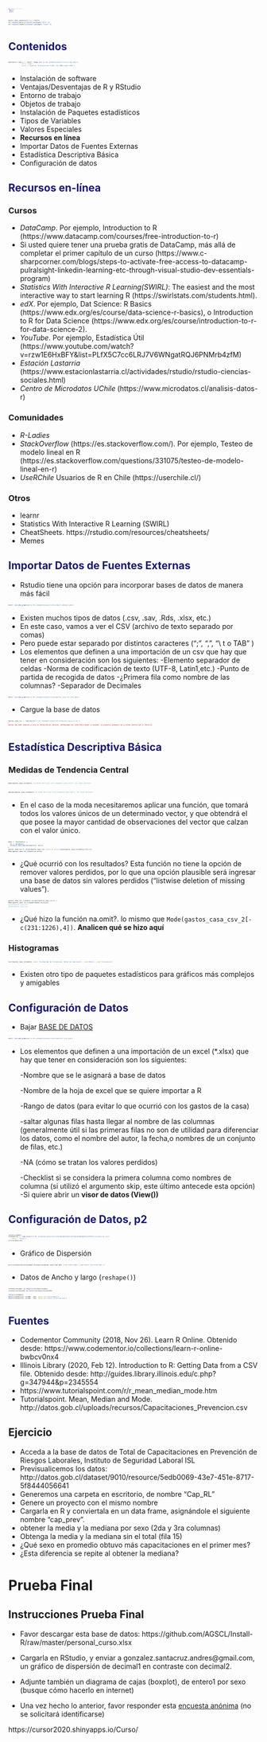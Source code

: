 ```yaml
---
title: "Curso Introductorio al uso de R Studio- Clase 3"
output:
  ioslides_presentation:
    autosize: true
    transition: slower
    logo: logo.png
    code_folding: hide
    toc_float: TRUE 
---
```


<style>
.superbigimage{
    overflow-y:scroll;
    white-space: nowrap;
}
.superbigimage img{
    overflow-y: scroll;
    overflow-x: hidden;
}
.p {
  text-align: right;
}
.reveal section p {
    font-size: 0.5em;
}
.reveal .slides section .slideContent ui li{
    font-size: 0.6em;
    color: red;
}
.reveal section pre code {
    font-size: 0.6em;
}
.future-steps {
  color: MidnightBlue;
}
.otro {
  color: Teal;
}
.Advertencia {
  color: Crimson;
}
code.r{
  font-size: 3px;
}
pre {
  white-space: pre !important;
  overflow-y: scroll !important;
  max-height: 10vh !important;
  font-size: 1px;
}
.small-code pre code {
  font-size: 0.8em;
}
.codefont pre {
    font-size: 2px;
    line-height: 1px;
}
.gdbar img {
    width: 500px !important;
    height: 150px !important;
    margin: 10px 10px;
}
.gdbar {
    width: 550px !important;
    height: 175px !important;
}
slides > slide:not(.nobackground):before {
    right: 0px;    
    width: 200px;
    height: 70px;
    background-size: 1px 1px;
    padding: 0px 0;
}
.forceBreak { -webkit-column-break-after: always; break-after: column; }
slides > slide {
  overflow-x: auto !important;
  overflow-y: auto !important;
}
</style>
<script>
slides > slide:not(.nobackground):before {
  background: none;
}
</script>


```r
knitr::opts_chunk$set(echo = FALSE)
if(!require(dplyr)){install.packages("dplyr")}
if(!require(readxl)){install.packages("readxl")}
```

## Contenidos{.future-steps}

```r
htmltools::img(src = knitr::image_uri("G:/Mi unidad/Alvacast/Curso/logo.png"), 
               alt = 'logo', 
               style = 'opacity: 0.8;position:fixed; top:100%;right:100%')
```

- Instalación de software
- Ventajas/Desventajas de R y RStudio
- Entorno de trabajo
- Objetos de trabajo
- Instalación de Paquetes estadísticos
- Tipos de Variables 
- Valores Especiales
- **Recursos en línea** 
- Importar Datos de Fuentes Externas
- Estadística Descriptiva Básica 
- Configuración de datos

## Recursos en-línea {.future-steps .smaller}

### Cursos

- *DataCamp*. Por ejemplo, Introduction to R (https://www.datacamp.com/courses/free-introduction-to-r)
- Si usted quiere tener una prueba gratis de DataCamp, más allá de completar el primer capítulo de un curso (https://www.c-sharpcorner.com/blogs/steps-to-activate-free-access-to-datacamp-pulralsight-linkedin-learning-etc-through-visual-studio-dev-essentials-program)
- *Statistics With Interactive R Learning(SWIRL)*: The easiest and the most interactive way to start learning R (https://swirlstats.com/students.html).
- *edX*. Por ejemplo, Dat Science: R Basics (https://www.edx.org/es/course/data-science-r-basics), o Introduction to R for Data Science (https://www.edx.org/es/course/introduction-to-r-for-data-science-2).
- *YouTube*. Por ejemplo, Estadística Útil (https://www.youtube.com/watch?v=rzw1E6HxBFY&list=PLfX5C7cc6LRJ7V6WNgatRQJ6PNMrb4zfM)
- *Estación Lastarria* (https://www.estacionlastarria.cl/actividades/rstudio/rstudio-ciencias-sociales.html)
- *Centro de Microdatos UChile* (https://www.microdatos.cl/analisis-datos-r)

### Comunidades

- *R-Ladies*
- *StackOverflow* (https://es.stackoverflow.com/). Por ejemplo, Testeo de modelo lineal en R (https://es.stackoverflow.com/questions/331075/testeo-de-modelo-lineal-en-r) 
- *UseRChile* Usuarios de R en Chile (https://userchile.cl/)

### Otros

- learnr
- Statistics With Interactive R Learning (SWIRL)
- CheatSheets. https://rstudio.com/resources/cheatsheets/
- Memes

## Importar Datos de Fuentes Externas {.future-steps .smaller}

- Rstudio tiene una opción para incorporar bases de datos de manera más fácil

```r
knitr::include_graphics("G:/Mi unidad/Alvacast/Curso/Import_dataset.png")
```

- Existen muchos tipos de datos (.csv, .sav, .Rds, .xlsx, etc.)
- En este caso, vamos a ver el CSV (archivo de texto separado por comas)
- Pero puede estar separado por distintos caracteres (";", ",", "\\\ t o TAB" )
- Los elementos que definen a una importación de un csv que hay que tener en consideración son los siguientes:
  -Elemento separador de celdas
  -Norma de codificación de texto (UTF-8, Latin1,etc.)
  -Punto de partida de recogida de datos
  -¿Primera fila como nombre de las columnas?
  -Separador de Decimales

```r
knitr::include_graphics("G:/Mi unidad/Alvacast/Curso/gastos_casa_csv_foto.png")
```

- Cargue la base de datos

```r
Gastos_casa_csv <- read.delim("G:/Mi unidad/Alvacast/Curso/Gastos_casa_csv.txt") 
#
##CADA UNO DEBE CAMBIAR LA RUTA DE OBTENCIÓN DEL ARCHIVO, DEPENDIENDO DEL DIRECTORIO DONDE LO GUARDOÓ. SE ACONSEJA GUARDARLO EN LA MISMA CARPETA QUE EL PROYECTO.
```

## Estadística Descriptiva Básica {.future-steps .smaller}

### Medidas de Tendencia Central
```r
mean(Gastos_casa_csv$monto, na.rm=T) #Utilizar este argumento para omitir los casos perdidos.
```

```r
median(Gastos_casa_csv$monto, na.rm=T) #Utilizar este argumento para omitir los casos perdidos.
```

- En el caso de la moda necesitaremos aplicar una función, que tomará todos los valores únicos de un determinado vector, y que obtendrá el que posee la mayor cantidad de observaciones del vector que calzan con el valor único.

```r
Mode <- function(x) {
  ux <- unique(x)
  ux[which.max(tabulate(match(x, ux)))]
}
gastos_casa_csv_2<-cbind(Gastos_casa_csv, monto_en_miles=round(Gastos_casa_csv$monto/1000,0))
Mode(gastos_casa_csv_2$monto_en_miles)
```

- ¿Qué ocurrió con los resultados? Esta función no tiene la opción de remover valores perdidos, por lo que una opción plausible será ingresar una base de datos sin valores perdidos ("listwise deletion of missing values").

```r
gastos_casa_csv_2_naomit<-na.omit(gastos_casa_csv_2) #
Mode(gastos_casa_csv_2_naomit$monto_en_miles)
#nrow(Gastos_casa_csv)
#nrow(Gastos_casa_csv)
```

- ¿Qué hizo la función na.omit?. lo mismo que `Mode(gastos_casa_csv_2[-c(231:1226),4])`. **Analicen qué se hizo aquí**

### Histogramas
```r
hist(Gastos_casa_csv$monto, main= "Histograma de Frecuencias, Monto de Cada Gasto", xlab="Monto", ylab="Frecuencia")
```

- Existen otro tipo de paquetes estadísticos para gráficos más complejos y amigables

## Configuración de Datos {.future-steps .smaller}
- Bajar [BASE DE DATOS](https://raw.githubusercontent.com/AGSCL/Curso_R/master/0c963a043f92e3c567b6afb48d406df5a2f38f5c/coronavirus.xlsx)

```r
knitr::include_graphics("G:/Mi unidad/Alvacast/Curso/Importar_xlsx.png")
```

- Los elementos que definen a una importación de un excel (*.xlsx) que hay que tener en consideración son los siguientes:

  -Nombre que se le asignará a base de datos
  
  -Nombre de la hoja de excel que se quiere importar a R
  
  -Rango de datos (para evitar lo que ocurrió con los gastos de la casa)
  
  -saltar algunas filas hasta llegar al nombre de las columnas (generalmente útil si las primeras filas no son de utilidad para diferenciar los datos, como el nombre del autor, la fecha,o nombres de un conjunto de filas, etc.)
  
  -NA (cómo se tratan los valores perdidos)
  
  -Checklist si se considera la primera columna como nombres de columna (si utilizó el argumento skip, este último antecede esta opción)
  -Si quiere abrir un **visor de datos (View())**

## Configuración de Datos, p2 {.future-steps .smaller}

```r
library(readxl)
coronavirus <- read_excel("G:/Mi unidad/Alvacast/Curso/0c963a043f92e3c567b6afb48d406df5a2f38f5c/coronavirus.xlsx", 
    sheet = "Hoja1")
str(coronavirus)
```

- Gráfico de Dispersión
```r
plot(coronavirus$infectados,coronavirus$monto_invertido_med, xlab="Infectados",ylab="Monto Invertido Med.")
```


- Datos de Ancho y largo (`reshape()`)

```r
coronavirus$mes<-as.numeric(coronavirus$mes) 
coronavirus$estado<-as.factor(coronavirus$estado) 

library(reshape2)
dcast(coronavirus, estado ~ mes, value.var="infectados")
dcast(coronavirus, estado ~ mes, value.var="monto_invertido_med")
```

## Fuentes {.future-steps .smaller}

- Codementor Community (2018, Nov 26). Learn R Online. Obtenido desde: https://www.codementor.io/collections/learn-r-online-bwbcv0nx4
- Illinois Library (2020, Feb 12). Introduction to R: Getting Data from a CSV file. Obtenido desde: http://guides.library.illinois.edu/c.php?g=347944&p=2345554
- https://www.tutorialspoint.com/r/r_mean_median_mode.htm
- Tutorialspoint. Mean, Median and Mode. http://datos.gob.cl/uploads/recursos/Capacitaciones_Prevencion.csv

## Ejercicio {#future-steps .smaller}

- Acceda a la base de datos de Total de Capacitaciones en Prevención de Riesgos Laborales, Instituto de Seguridad Laboral ISL
- Previsualicemos los datos: http://datos.gob.cl/dataset/9010/resource/5edb0069-43e7-451e-8717-5f8444056641
- Generemos una carpeta en escritorio, de nombre "Cap_RL"
- Genere un proyecto con el mismo nombre
- Cargarla en R y conviertala en un data frame, asignándole el siguiente nombre "cap_prev".
- obtener la media y la mediana por sexo (2da y 3ra columnas)
- Obtenga la media y la mediana sin el total (fila 15)
- ¿Qué sexo en promedio obtuvo más capacitaciones en el primer mes?
- ¿Esta diferencia se repite al obtener la mediana? 

# Prueba Final {#future-steps .smaller}

## Instrucciones Prueba Final
- Favor descargar esta base de datos: https://github.com/AGSCL/Install-R/raw/master/personal_curso.xlsx
- Cargarla en RStudio, y enviar a gonzalez.santacruz.andres@gmail.com, un gráfico de dispersión de decimal1 en contraste con decimal2. 
- Adjunte también un diagrama de cajas (boxplot), de entero1 por sexo (busque cómo hacerlo en internet)

- Una vez hecho lo anterior, favor responder esta [encuesta anónima](https://forms.gle/mQH6S2tHd22BKbYb9) (no se solicitará identificarse)

::: notes
https://cursor2020.shinyapps.io/Curso/
::: 